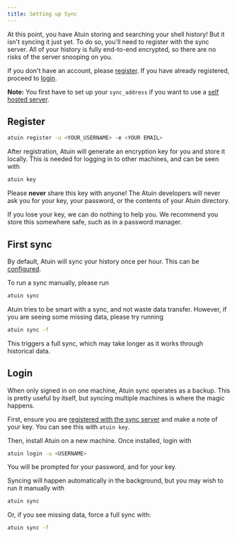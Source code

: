 ```yaml
---
title: Setting up Sync
---
```


At this point, you have Atuin storing and searching your shell history! But it
isn't syncing it just yet. To do so, you'll need to register with the sync
server. All of your history is fully end-to-end encrypted, so there are no
risks of the server snooping on you.

If you don't have an account, please [register](#register). If you have already registered,
proceed to [login](#login).

**Note:** You first have to set up your `sync_address` if you want to use a [self hosted server](/self-hosting/server-setup/).

## Register

```bash
atuin register -u <YOUR_USERNAME> -e <YOUR EMAIL>
```

After registration, Atuin will generate an encryption key for you and store it
locally. This is needed for logging in to other machines, and can be seen with

```bash
atuin key
```

Please **never** share this key with anyone! The Atuin developers will never
ask you for your key, your password, or the contents of your Atuin directory.

If you lose your key, we can do nothing to help you. We recommend you store
this somewhere safe, such as in a password manager.

## First sync
By default, Atuin will sync your history once per hour. This can be
[configured](/configuration/config/#sync_frequency).

To run a sync manually, please run

```bash
atuin sync
```

Atuin tries to be smart with a sync, and not waste data transfer. However, if
you are seeing some missing data, please try running

```bash
atuin sync -f
```

This triggers a full sync, which may take longer as it works through historical data.

## Login

When only signed in on one machine, Atuin sync operates as a backup. This is
pretty useful by itself, but syncing multiple machines is where the magic
happens.

First, ensure you are [registered with the sync server](#register) and make a
note of your key. You can see this with `atuin key`.

Then, install Atuin on a new machine. Once installed, login with

```bash
atuin login -u <USERNAME>
```

You will be prompted for your password, and for your key.

Syncing will happen automatically in the background, but you may wish to run it manually with

```bash
atuin sync
```

Or, if you see missing data, force a full sync with:

```bash
atuin sync -f
```
